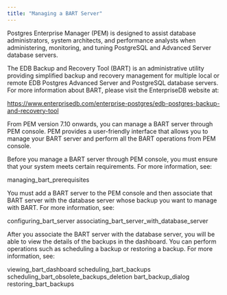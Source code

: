 ```yaml
---
title: "Managing a BART Server"
---
```


<div id="toc_pem_bart_management" class="registered_link"></div>

Postgres Enterprise Manager (PEM) is designed to assist database administrators, system architects, and performance analysts when administering, monitoring, and tuning PostgreSQL and Advanced Server database servers.

The EDB Backup and Recovery Tool (BART) is an administrative utility providing simplified backup and recovery management for multiple local or remote EDB Postgres Advanced Server and PostgreSQL database servers. For more information about BART, please visit the EnterpriseDB website at:

<https://www.enterprisedb.com/enterprise-postgres/edb-postgres-backup-and-recovery-tool>

From PEM version 7.10 onwards, you can manage a BART server through PEM console. PEM provides a user-friendly interface that allows you to manage your BART server and perform all the BART operations from PEM console.

Before you manage a BART server through PEM console, you must ensure that your system meets certain requirements. For more information, see:

<div class="toctree">

managing_bart_prerequisites

</div>

You must add a BART server to the PEM console and then associate that BART server with the database server whose backup you want to manage with BART. For more information, see:

<div class="toctree">

configuring_bart_server associating_bart_server_with_database_server

</div>

After you associate the BART server with the database server, you will be able to view the details of the backups in the dashboard. You can perform operations such as scheduling a backup or restoring a backup. For more information, see:

<div class="toctree">

viewing_bart_dashboard scheduling_bart_backups scheduling_bart_obsolete_backups_deletion bart_backup_dialog restoring_bart_backups

</div>
